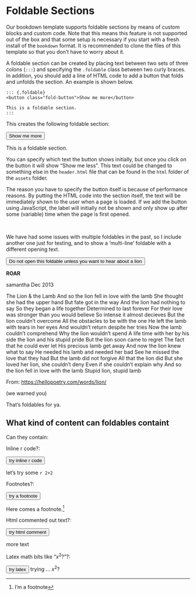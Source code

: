 # Foldable Sections

Our bookdown template supports foldable sections by means of custom blocks and custom code. Note that this means this feature is not supported out of the box and that some setup is necessary if you start with a fresh install of the `bookdown` format. It is recommended to clone the files of this template so that you don't have to worry about it.

A foldable section can be created by placing text between two sets of three colons (`:::`) and specifying the `.foldable` class between two curly braces. In addition, you should add a line of HTML code to add a button that folds and unfolds the section. An example is shown below.

    ::: {.foldable}
    <button class="fold-button">Show me more</button>

    This is a foldable section.
    :::

This creates the following foldable section:

::: foldable
<button class="fold-button">  Show me more  </button>

This is a foldable section.
:::

You can specify which text the button shows initially, but once you click on the button it will show "Show me less". This text could be changed to something else in the `header.html` file that can be found in the `html` folder of the `assets` folder.

The reason you have to specify the button itself is because of performance reasons. By putting the HTML code into the section itself, the text will be immediately shown to the user when a page is loaded. If we add the button using JavaScript, the label will initially not be shown and only show up after some (variable) time when the page is first opened.

\

We have had some issues with multiple foldables in the past, so I include another one just for testing, and to show a 'multi-line' foldable with a different opening text.

::: foldable
<button class="fold-button">  Do not open this foldable unless you want to hear about a lion  </button>

**ROAR**

samantha Dec 2013

The Lion & the Lamb And so the lion fell in love with the lamb She thought she had the upper hand But fate got in the way And the lion had nothing to say So they began a life together Determined to last forever For their love was stronger than you would believe So intense it almost decieves But the lion couldn't overcome All the obstacles to be with the one He left the lamb with tears in her eyes And wouldn't return despite her tries Now the lamb couldn't comprehend Why the lion wouldn't spend A life time with her by his side the lion and his stupid pride But the lion soon came to regret The fact that he could ever let His precious lamb get away And now the lion knew what to say He needed his lamb and needed her bad See he missed the love that they had But the lamb did not forgive All that the lion did But she loved her lion, she couldn't deny Even if she couldn't explain why And so the lion fell in love with the lamb Stupid lion, stupid lamb

From: <https://hellopoetry.com/words/lion/>

(we warned you)
:::

That's foldables for ya.

## What kind of content can foldables containt

Can they contain:

Inline r code?:

::: {.foldable}
 <button class='fold-button'>try inline r code</button>
 
 let's try some `r 2+2`
::: 


Footnotes?:

::: {.foldable}
<button class='fold-button'>try a footnote</button>
 
Here comes a footnote.^[I'm a footnote]
::: 


Html commented out text?:

::: {.foldable}
<button class='fold-button'>try html comment</button>
<!-- html comment thing --> 
more text
::: 

Latex math bits like "$x^2$?"?:

::: {.foldable}
 <button class='fold-button'>try latex</button>
trying ... $x^2$?
::: 
